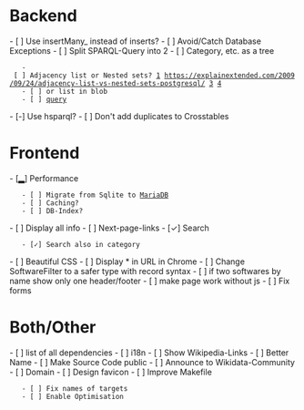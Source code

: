 = Backend = 
- [ ] Use insertMany_ instead of inserts?
- [ ] Avoid/Catch Database Exceptions
- [ ] Split SPARQL-Query into 2
- [ ] Category, etc. as a tree
	- [ ] Adjacency list or Nested sets? [[http://mikehillyer.com/articles/managing-hierarchical-data-in-mysql/|1]] [[https://explainextended.com/2009/09/24/adjacency-list-vs-nested-sets-postgresql/]] [[https://explainextended.com/category/mysql/page/2/|3]] [[https://www.codeproject.com/Articles/4155/Improve-hierarchy-performance-using-nested-sets|4]]
	- [ ] or list in blob
	- [ ] [[https://query.wikidata.org/#SELECT DISTINCT %3Fcategory %3Fsubcat WHERE {%0A {%0A %3Ffloss p%3AP31%2Fps%3AP31%2Fwdt%3AP279* wd%3AQ341.%0A %3Ffloss wdt%3AP31 %3Fcategory.%0A %3Fsubcat wdt%3AP279%2B %3Fcategory.%0A }%0A%0A}|query]]
- [-] Use hsparql?
- [ ] Don't add duplicates to Crosstables

= Frontend =
- [▂] Performance
	- [ ] Migrate from Sqlite to [[https://wikitech.wikimedia.org/wiki/Help:Toolforge/Database#User_databases|MariaDB]]
	- [ ] Caching?
	- [ ] DB-Index?
- [ ] Display all info
- [ ] Next-page-links
- [✓] Search
	- [✓] Search also in category
- [ ] Beautiful CSS
- [ ] Display * in URL in Chrome
- [ ] Change SoftwareFilter to a safer type with record syntax
- [ ] if two softwares by name show only one header/footer
- [ ] make page work without js
- [ ] Fix forms

= Both/Other =
- [ ] list of all dependencies
- [ ] i18n
- [ ] Show Wikipedia-Links
- [ ] Better Name
- [ ] Make Source Code public
- [ ] Announce to Wikidata-Community
- [ ] Domain
- [ ] Design favicon
- [ ] Improve Makefile
	- [ ] Fix names of targets
	- [ ] Enable Optimisation
